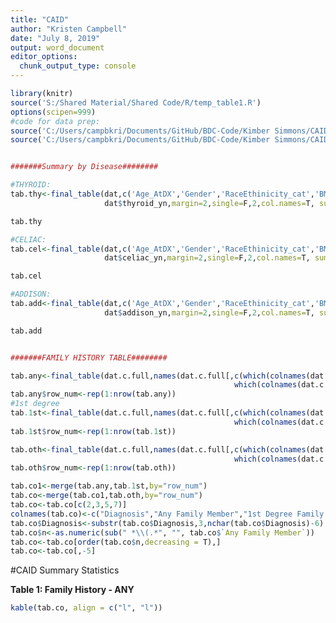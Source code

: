 ```yaml
---
title: "CAID"
author: "Kristen Campbell"
date: "July 8, 2019"
output: word_document
editor_options: 
  chunk_output_type: console
---
```


```r
library(knitr)
source('S:/Shared Material/Shared Code/R/temp_table1.R')
options(scipen=999)
#code for data prep: 
source('C:/Users/campbkri/Documents/GitHub/BDC-Code/Kimber Simmons/CAID/data_prep.R')
source('C:/Users/campbkri/Documents/GitHub/BDC-Code/Kimber Simmons/CAID/family_hx.R')


#######Summary by Disease########

#THYROID:
tab.thy<-final_table(dat,c('Age_AtDX','Gender','RaceEthinicity_cat','BMI_AtDX'),
                     dat$thyroid_yn,margin=2,single=F,2,col.names=T, summary.stat='mean')

tab.thy

#CELIAC:
tab.cel<-final_table(dat,c('Age_AtDX','Gender','RaceEthinicity_cat','BMI_AtDX'),
                     dat$celiac_yn,margin=2,single=F,2,col.names=T, summary.stat='mean')

tab.cel

#ADDISON:
tab.add<-final_table(dat,c('Age_AtDX','Gender','RaceEthinicity_cat','BMI_AtDX'),
                     dat$addison_yn,margin=2,single=F,2,col.names=T, summary.stat='mean')

tab.add


#######FAMILY HISTORY TABLE########

tab.any<-final_table(dat.c.full,names(dat.c.full[,c(which(colnames(dat.c.full)=="Addison.s.disease_Any"):
                                                  which(colnames(dat.c.full)=="Other_Any"))]),dat.c.full$EPICMRN,margin=2,single=T,2,col.names=T, summary.stat='median')
tab.any$row_num<-rep(1:nrow(tab.any))
#1st degree
tab.1st<-final_table(dat.c.full,names(dat.c.full[,c(which(colnames(dat.c.full)=="Addison.s.disease_1stDegree"):
                                                  which(colnames(dat.c.full)=="Other_1stDegree"))]),dat.c.full$EPICMRN,margin=2,single=T,2,col.names=T, summary.stat='median')
tab.1st$row_num<-rep(1:nrow(tab.1st))

tab.oth<-final_table(dat.c.full,names(dat.c.full[,c(which(colnames(dat.c.full)=="Addison.s.disease_Other"):
                                                  which(colnames(dat.c.full)=="Other_Other"))]),dat.c.full$EPICMRN,margin=2,single=T,2,col.names=T, summary.stat='median')
tab.oth$row_num<-rep(1:nrow(tab.oth))

tab.co1<-merge(tab.any,tab.1st,by="row_num")
tab.co<-merge(tab.co1,tab.oth,by="row_num")
tab.co<-tab.co[c(2,3,5,7)]
colnames(tab.co)<-c("Diagnosis","Any Family Member","1st Degree Family Member","Non-1st Degree Family Member")
tab.co$Diagnosis<-substr(tab.co$Diagnosis,3,nchar(tab.co$Diagnosis)-6)
tab.co$n<-as.numeric(sub(" *\\(.*", "", tab.co$`Any Family Member`))
tab.co<-tab.co[order(tab.co$n,decreasing = T),]
tab.co<-tab.co[,-5]

```

#CAID Summary Statistics


**Table 1: Family History - ANY**
```r
kable(tab.co, align = c("l", "l"))
```
